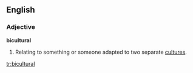 ==English==

===Adjective===
'''bicultural'''

# Relating to something or someone adapted to two separate [[culture]]s.

[[tr:bicultural]]